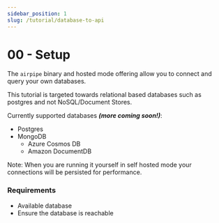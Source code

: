 ```yaml
---
sidebar_position: 1
slug: /tutorial/database-to-api
---
```


# 00 - Setup

The `airpipe` binary and hosted mode offering allow you to connect and query your own databases.


This tutorial is targeted towards relational based databases such as postgres and not NoSQL/Document Stores.

Currently supported databases ***(more coming soon!)***:
- Postgres
- MongoDB
    - Azure Cosmos DB
    - Amazon DocumentDB

Note: When you are running it yourself in self hosted mode your connections will be persisted for performance.

### Requirements
- Available database
- Ensure the database is reachable
